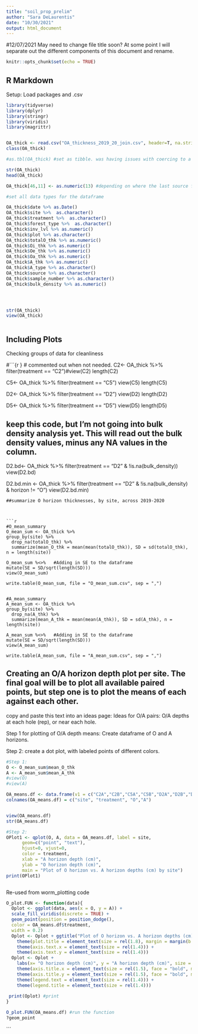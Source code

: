 ```yaml
---
title: "soil_prop_prelim"
author: "Sara DeLaurentis"
date: "10/30/2021"
output: html_document
---
```


#12/07/2021 May need to change file title soon? At some point I will separate out the different components of this document and rename.
```r
knitr::opts_chunk$set(echo = TRUE)
```

## R Markdown
Setup: Load packages and .csv

```r
library(tidyverse)
library(dplyr)
library(stringr)
library(viridis)
library(magrittr)


OA_thick <- read.csv("OA_thickness_2019_20_join.csv", header=T, na.strings=c("", " ", "NA"))
class(OA_thick)

#as.tbl(OA_thick) #set as tibble. was having issues with coercing to a dataframe (using as.data.frame)

str(OA_thick)
head(OA_thick)

OA_thick[46,11] <- as.numeric(13) #depending on where the last source file was saved from, this cell may be imported as a date. The correct value should be 13 (cm). D5A R2 (2019), A_thk = 13.

#set all data types for the dataframe

OA_thick$date %>% as.Date()
OA_thick$site %>%  as.character()
OA_thick$treatment %>%  as.character()
OA_thick$forest_type %>%  as.character()
OA_thick$inv_lvl %>% as.numeric()
OA_thick$plot %>% as.character()
OA_thick$totalO_thk %>% as.numeric()
OA_thick$Oi_thk %>% as.numeric()
OA_thick$Oe_thk %>% as.numeric()
OA_thick$Oa_thk %>% as.numeric()
OA_thick$A_thk %>% as.numeric()
OA_thick$A_type %>% as.character()
OA_thick$source %>% as.character()
OA_thick$sample_number %>% as.character()
OA_thick$bulk_density %>% as.numeric()




str(OA_thick)
view(OA_thick)

```


 
```r


```



## Including Plots

Checking groups of data for cleanliness

#```{r } # commented out when not needed.
C2<- OA_thick %>% filter(treatment == "C2")#view(C2)
length(C2)

C5<- OA_thick %>% filter(treatment == "C5")
view(C5)
length(C5)

D2<- OA_thick %>% filter(treatment == "D2")
view(D2)
length(D2)

D5<- OA_thick %>% filter(treatment == "D5")
view(D5)
length(D5)




## keep this code, but I'm not going into bulk density analysis yet. This will read out the bulk density values, minus any NA values in the column.
D2.bd<- OA_thick %>% 
  filter(treatment == "D2" & !is.na(bulk_density))
view(D2.bd)

D2.bd.min <- OA_thick %>% 
  filter(treatment == "D2" & !is.na(bulk_density) & horizon != "O")
view(D2.bd.min)

```
##summarize O horizon thicknesses, by site, across 2019-2020



```r

#O_mean_summary
O_mean_sum <- OA_thick %>% 
group_by(site) %>% 
  drop_na(totalO_thk) %>% 
  summarize(mean_O_thk = mean(mean(totalO_thk)), SD = sd(totalO_thk), n = length(site))

O_mean_sum %<>%   #Adding in SE to the dataframe  
mutate(SE = SD/sqrt(length(SD)))
view(O_mean_sum)

write.table(O_mean_sum, file = "O_mean_sum.csv", sep = ",")


#A_mean_summary
A_mean_sum <- OA_thick %>% 
group_by(site) %>% 
  drop_na(A_thk) %>% 
  summarize(mean_A_thk = mean(mean(A_thk)), SD = sd(A_thk), n = length(site))

A_mean_sum %<>%   #Adding in SE to the dataframe  
mutate(SE = SD/sqrt(length(SD)))
view(A_mean_sum)

write.table(A_mean_sum, file = "A_mean_sum.csv", sep = ",")

```
## Creating an O/A horizon depth plot per site. The final goal will be to plot all available paired points, but step one is to plot the means of each against each other. 

copy and paste this text into an ideas page:
Ideas for O/A pairs: O/A depths at each hole (rep), or near each hole.


Step 1 for plotting of O/A depth means: Create dataframe of O and A horizons.

Step 2: create a dot plot, with labeled points of different colors.
```r
#Step 1:
O <- O_mean_sum$mean_O_thk
A <- A_mean_sum$mean_A_thk
#view(O)
#view(A)

OA_means.df <- data.frame(v1 = c("C2A","C2B","C5A","C5B","D2A","D2B","D5A","D5B"), v2 = c("C2", "C2", "C5", "C5", "D2", "D2", "D5", "D5"), v3 = O, v4 = A)
colnames(OA_means.df) = c("site", "treatment", "O","A")


view(OA_means.df)
str(OA_means.df)

#Step 2:
OPlot1 <- qplot(O, A, data = OA_means.df, label = site, 
      geom=c("point", "text"),
      hjust=0, vjust=0,
      color = treatment,
      xlab = "A horizon depth (cm)",
      ylab = "O horizon depth (cm)",
      main = "Plot of O horizon vs. A horizon depths (cm) by site")
print(OPlot1)



```




Re-used from worm_plotting code
```r

O_plot.FUN <- function(data){
  Oplot <- ggplot(data, aes(x = O, y = A)) +
  scale_fill_viridis(discrete = TRUE) +
  geom_point(position = position_dodge(),
  color = OA_means.df$treatment,
  width = 0.2)
  Oplot <- Oplot + ggtitle("Plot of O horizon vs. A horizon depths (cm) by site") +
    theme(plot.title = element_text(size = rel(1.8), margin = margin(b = 10)))+
    theme(axis.text.x = element_text(size = rel(1.4))) +
    theme(axis.text.y = element_text(size = rel(1.4))) 
  Oplot <- Oplot +
    labs(x= "O horizon depth (cm)", y = "A horizon depth (cm)", size = rel(1.8)) +
    theme(axis.title.x = element_text(size = rel(1.5), face = "bold", margin = margin(t = 8)))+
    theme(axis.title.y = element_text(size = rel(1.5), face = "bold", margin = margin(r = 8)))+
    theme(legend.text = element_text(size = rel(1.4))) +
    theme(legend.title = element_text(size = rel(1.4)))
  
 print(Oplot) #print
}

O_plot.FUN(OA_means.df) #run the function
?geom_point

```




```